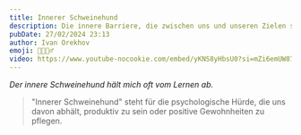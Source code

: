 ```yaml
---
title: Innerer Schweinehund
description: Die innere Barriere, die zwischen uns und unseren Zielen steht.
pubDate: 27/02/2024 23:13
author: Ivan Orekhov
emoji: 🚧🐖🏃‍♂️
video: https://www.youtube-nocookie.com/embed/yKNS8yHbsU0?si=mZi6emUW87VYGIgN&amp;start=3
---
```


_Der innere Schweinehund hält mich oft vom Lernen ab._

> "Innerer Schweinehund" steht für die psychologische Hürde, die uns davon abhält,
> produktiv zu sein oder positive Gewohnheiten zu pflegen.
